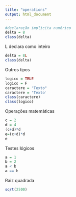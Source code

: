 ---
title: "operations"
output: html_document
---

```{r}
#declaração implicita numérico
delta = 8
class(delta)
```
L declara como inteiro
```{r}
delta = 8L
class(delta)
```
Outros tipos
```{r}
logico = TRUE
logico = F
caractere = "Texto"
caractere = 'Texto'
class(caractere)
class(logico)
```
Operações matemáticas
```{r}
c = 2
d = 4
(c+d)*d
e=(c+d)*d
e
```
Testes lógicos
```{r}
a = 1
b = 2
a < b
a == b
```
Raiz quadrada
```{r}
sqrt(2500)
```
